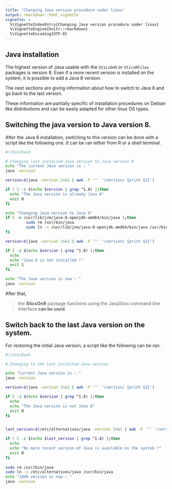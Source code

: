 ```yaml
---
title: "Changing Java version procedure under linux"
output: rmarkdown::html_vignette
vignette: >
  %\VignetteIndexEntry{Changing Java version procedure under linux}
  %\VignetteEngine{knitr::rmarkdown}
  %\VignetteEncoding{UTF-8}
---
```


## Java installation

The highest version of Java usable with the `SticsOnR` or `SticsRFiles` packages is version 8. Even if a more recent version is installed on the system, it is possible to add a Java 8 version.

The next sections are giving information about how to switch to Java 8 and go back to the last version.

These information are partially specific of installation procedures on Debian like distributions and can be easily adapted for other linux OS types.

## Switching the java version to Java version 8. 

After the Java 8 installation, switching to this version can be done with a script like the following one. It can be ran either from R or a shell terminal.

```bash
#!/bin/bash

# Changing last installed Java version to Java version 8
echo "The current Java version is : "
java -version

version=$(java -version 2>&1 | awk -F '"' '/version/ {print $2}')

if ! [ -z $(echo $version | grep ^1.8) ];then
  echo "The Java version is already Java 8"
  exit 0
fi

echo "Changing Java version to Java 8"
if [ -e /usr/lib/jvm/java-8-openjdk-amd64/bin/java ];then
	     sudo rm /usr/bin/java
	     sudo ln -s /usr/lib/jvm/java-8-openjdk-amd64/bin/java /usr/bin/java
fi

version=$(java -version 2>&1 | awk -F '"' '/version/ {print $2}')

if [ -z $(echo $version | grep ^1.8) ];then
  echo
  echo "Java 8 is not installed !"
  exit 1
fi

echo "The Java version is now : "
java -version

```


After that, 

> the **SticsOnR** package functions using the
> JavaStics command line interface **can be used**.


## Switch back to the last Java version on the system.
For restoring the initial Java version, a script like the following can be ran. 


```bash
#!/bin/bash

# Changing to the last installed Java version

echo "Current Java version is : "
java -version

version=$(java -version 2>&1 | awk -F '"' '/version/ {print $2}')

if [ -z $(echo $version | grep ^1.8) ];then
  echo
  echo "The Java version is not Java 8"
  exit 0
fi


last_version=$(/etc/alternatives/java -version 2>&1 | awk -F '"' '/version/ {print $2}')

if ! [ -z $(echo $last_version | grep ^1.8) ];then
  echo
  echo "No more recent version of Java is available on the system !"
  exit 0
fi
  
sudo rm /usr/bin/java
sudo ln -s /etc/alternatives/java /usr/bin/java
echo "JAVA version is now : "
java -version


```


